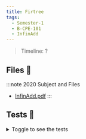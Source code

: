 ```yaml
---
title: Firtree
tags:
  - Semester-1
  - B-CPE-101
  - InfinAdd
---
```

> Timeline: ?


## Files 📂

:::note 2020 Subject and Files
- [InfinAdd.pdf](https://github.com/Studio-17/Epitech-Subjects/raw/main/Semester-1/B-CPE-101/InfinAdd/InfinAdd.pdf)
:::

## Tests 🤖
<details>
  <summary>Toggle to see the tests</summary>
  <div>
Yo
  </div>
</details>

